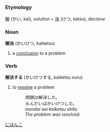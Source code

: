 =={{ja}}==
[[Category:Japanese language|にほんこ]]
===Etymology===
[[解]] (かい, kai), ''solution'' + [[決]] (けつ, ketsu), ''decisive''

===Noun===
'''解決''' (かいけつ, kaiketsu)

# a [[conclusion]] to a problem

===Verb===
'''解決する''' (かいけつする, kaiketsu suru)

# to [[resolve]] a problem
#: ''問題は解決した。''
#: ''もんだいはかいけつした。''
#: ''mondai wa kaiketsu shita''
#: ''The problem was resolved.''